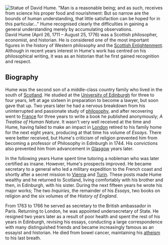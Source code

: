 {{subpages}}

[[Image:Hume.jpg|thumb|right|Statue of David Hume. ''"Man is a reasonable being; and as such, receives from science his proper food and nourishment: But so narrow are the bounds of human understanding, that little satisfaction can be hoped for in this particular..."''
Hume recognised clearly the difficulties in gaining a general understanding merely by accumulating observations.]]
David Hume (April 26, 1711 – August 25, 1776) was a Scottish philosopher, economist, and historian. He is considered one of the most important figures in the history of Western philosophy and the [[Scottish Enlightenment]]. Although in recent years interest in Hume's work has centred on his philosophical writing, it was as an historian that he first gained recognition and respect.

==Biography==

Hume was the second son of a middle-class country family who lived in the south of [[Scotland]]. He studied at the [[University of Edinburgh]] for three to four years, left at age sixteen in preparation to become a lawyer, but soon gave that up. Two years later he had a nervous breakdown from his uninterrupted and passionate study of [[philosophy]], and after recovering went to [[France]] for three years to write a book he published anonymously; ''A Treatise of Human Nature''. It wasn't very well received at the time and Hume, having failed to make an impact in [[London]] retired to his family home for the next eight years, producing at that time his volume of ''Essays''. There were better received, but Hume's criticism of religion prevented him from becoming a professor of Philosophy in Edinburgh in 1744. His convictions also prevented him from advancement in [[Glasgow]] years later. 


In the following years Hume spent time tutoring a nobleman who was later certified as insane. However, Hume's prospects improved. He became secretary to a general who led a military expedition to the French coast and shortly after a secret mission to [[Vienna]] and [[Turin]]. These posts made Hume wealthy and he returned to Scotland, living comfortably with his brother and then, in Edinburgh, with his sister. During the next fifteen years he wrote his major works; The two ''Inquiries'', the remainder of his ''Essays'', two books on religion and the six volumes of the ''History of England''. 

From 1763 to 1766 he served as secretary to the British ambassador in Paris. Returning to London, he was appointed undersecretary of State. He resigned two years later as a result of poor health and spent the rest of his years in Edinburgh, revising his essays, conducting a large correspondence with many distinguished friends and became increasingly famous as an essayist and historian. He died from bowel cancer, maintaining his [[atheism]] to his last breath.